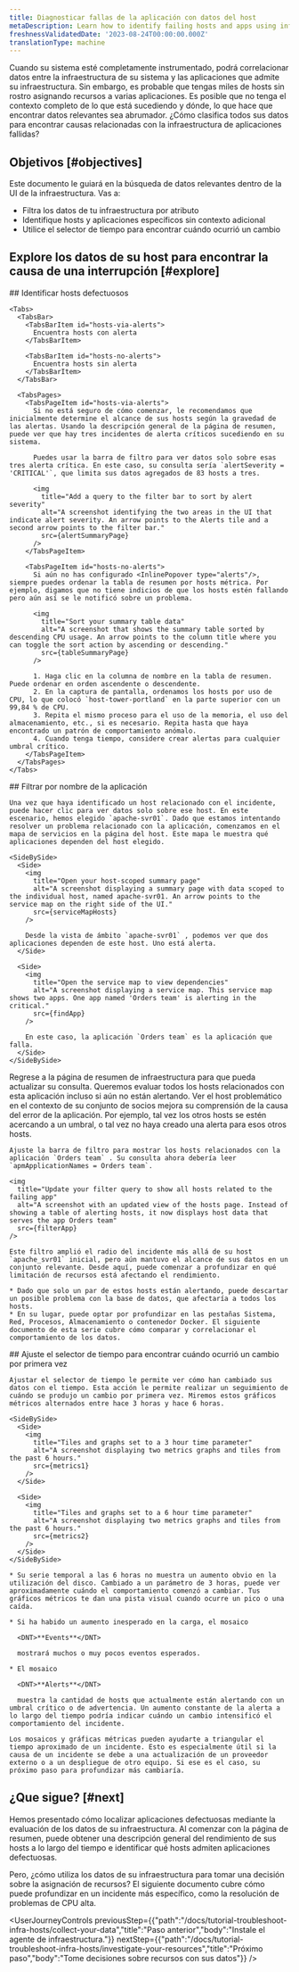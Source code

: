 ```yaml
---
title: Diagnosticar fallas de la aplicación con datos del host
metaDescription: Learn how to identify failing hosts and apps using infrastructure data.
freshnessValidatedDate: '2023-08-24T00:00:00.000Z'
translationType: machine
---
```











Cuando su sistema esté completamente instrumentado, podrá correlacionar datos entre la infraestructura de su sistema y las aplicaciones que admite su infraestructura. Sin embargo, es probable que tengas miles de hosts sin rostro asignando recursos a varias aplicaciones. Es posible que no tenga el contexto completo de lo que está sucediendo y dónde, lo que hace que encontrar datos relevantes sea abrumador. ¿Cómo clasifica todos sus datos para encontrar causas relacionadas con la infraestructura de aplicaciones fallidas?

## Objetivos [#objectives]

Este documento le guiará en la búsqueda de datos relevantes dentro de la UI de la infraestructura. Vas a:

* Filtra los datos de tu infraestructura por atributo
* Identifique hosts y aplicaciones específicos sin contexto adicional
* Utilice el selector de tiempo para encontrar cuándo ocurrió un cambio

## Explore los datos de su host para encontrar la causa de una interrupción [#explore]

<Steps>
  <Step>
    ## Identificar hosts defectuosos

    <Tabs>
      <TabsBar>
        <TabsBarItem id="hosts-via-alerts">
          Encuentra hosts con alerta
        </TabsBarItem>

        <TabsBarItem id="hosts-no-alerts">
          Encuentra hosts sin alerta
        </TabsBarItem>
      </TabsBar>

      <TabsPages>
        <TabsPageItem id="hosts-via-alerts">
          Si no está seguro de cómo comenzar, le recomendamos que inicialmente determine el alcance de sus hosts según la gravedad de las alertas. Usando la descripción general de la página de resumen, puede ver que hay tres incidentes de alerta críticos sucediendo en su sistema.

          Puedes usar la barra de filtro para ver datos solo sobre esas tres alerta crítica. En este caso, su consulta sería `alertSeverity = 'CRITICAL'`, que limita sus datos agregados de 83 hosts a tres.

          <img
            title="Add a query to the filter bar to sort by alert severity"
            alt="A screenshot identifying the two areas in the UI that indicate alert severity. An arrow points to the Alerts tile and a second arrow points to the filter bar."
            src={alertSummaryPage}
          />
        </TabsPageItem>

        <TabsPageItem id="hosts-no-alerts">
          Si aún no has configurado <InlinePopover type="alerts"/>, siempre puedes ordenar la tabla de resumen por hosts métrica. Por ejemplo, digamos que no tiene indicios de que los hosts estén fallando pero aún así se le notificó sobre un problema.

          <img
            title="Sort your summary table data"
            alt="A screenshot that shows the summary table sorted by descending CPU usage. An arrow points to the column title where you can toggle the sort action by ascending or descending."
            src={tableSummaryPage}
          />

          1. Haga clic en la columna de nombre en la tabla de resumen. Puede ordenar en orden ascendente o descendente.
          2. En la captura de pantalla, ordenamos los hosts por uso de CPU, lo que colocó `host-tower-portland` en la parte superior con un 99,84 % de CPU.
          3. Repita el mismo proceso para el uso de la memoria, el uso del almacenamiento, etc., si es necesario. Repita hasta que haya encontrado un patrón de comportamiento anómalo.
          4. Cuando tenga tiempo, considere crear alertas para cualquier umbral crítico.
        </TabsPageItem>
      </TabsPages>
    </Tabs>
  </Step>

  <Step>
    ## Filtrar por nombre de la aplicación

    Una vez que haya identificado un host relacionado con el incidente, puede hacer clic para ver datos solo sobre ese host. En este escenario, hemos elegido `apache-svr01`. Dado que estamos intentando resolver un problema relacionado con la aplicación, comenzamos en el mapa de servicios en la página del host. Este mapa le muestra qué aplicaciones dependen del host elegido.

    <SideBySide>
      <Side>
        <img
          title="Open your host-scoped summary page"
          alt="A screenshot displaying a summary page with data scoped to the individual host, named apache-svr01. An arrow points to the service map on the right side of the UI."
          src={serviceMapHosts}
        />

        Desde la vista de ámbito `apache-svr01` , podemos ver que dos aplicaciones dependen de este host. Uno está alerta.
      </Side>

      <Side>
        <img
          title="Open the service map to view dependencies"
          alt="A screenshot displaying a service map. This service map shows two apps. One app named 'Orders team' is alerting in the critical."
          src={findApp}
        />

        En este caso, la aplicación `Orders team` es la aplicación que falla.
      </Side>
    </SideBySide>
  </Step>

  <Step>
    Regrese a la página de resumen de infraestructura para que pueda actualizar su consulta. Queremos evaluar todos los hosts relacionados con esta aplicación incluso si aún no están alertando. Ver el host problemático en el contexto de su conjunto de socios mejora su comprensión de la causa del error de la aplicación. Por ejemplo, tal vez los otros hosts se estén acercando a un umbral, o tal vez no haya creado una alerta para esos otros hosts.

    Ajuste la barra de filtro para mostrar los hosts relacionados con la aplicación `Orders team` . Su consulta ahora debería leer `apmApplicationNames = Orders team`.

    <img
      title="Update your filter query to show all hosts related to the failing app"
      alt="A screenshot with an updated view of the hosts page. Instead of showing a table of alerting hosts, it now displays host data that serves the app Orders team"
      src={filterApp}
    />

    Este filtro amplió el radio del incidente más allá de su host `apache_svr01` inicial, pero aún mantuvo el alcance de sus datos en un conjunto relevante. Desde aquí, puede comenzar a profundizar en qué limitación de recursos está afectando el rendimiento.

    * Dado que solo un par de estos hosts están alertando, puede descartar un posible problema con la base de datos, que afectaría a todos los hosts.
    * En su lugar, puede optar por profundizar en las pestañas Sistema, Red, Procesos, Almacenamiento o contenedor Docker. El siguiente documento de esta serie cubre cómo comparar y correlacionar el comportamiento de los datos.
  </Step>

  <Step>
    ## Ajuste el selector de tiempo para encontrar cuándo ocurrió un cambio por primera vez

    Ajustar el selector de tiempo le permite ver cómo han cambiado sus datos con el tiempo. Esta acción le permite realizar un seguimiento de cuándo se produjo un cambio por primera vez. Miremos estos gráficos métricos alternados entre hace 3 horas y hace 6 horas.

    <SideBySide>
      <Side>
        <img
          title="Tiles and graphs set to a 3 hour time parameter"
          alt="A screenshot displaying two metrics graphs and tiles from the past 6 hours."
          src={metrics1}
        />
      </Side>

      <Side>
        <img
          title="Tiles and graphs set to a 6 hour time parameter"
          alt="A screenshot displaying two metrics graphs and tiles from the past 6 hours."
          src={metrics2}
        />
      </Side>
    </SideBySide>

    * Su serie temporal a las 6 horas no muestra un aumento obvio en la utilización del disco. Cambiado a un parámetro de 3 horas, puede ver aproximadamente cuándo el comportamiento comenzó a cambiar. Tus gráficos métricos te dan una pista visual cuando ocurre un pico o una caída.

    * Si ha habido un aumento inesperado en la carga, el mosaico

      <DNT>**Events**</DNT>

      mostrará muchos o muy pocos eventos esperados.

    * El mosaico

      <DNT>**Alerts**</DNT>

      muestra la cantidad de hosts que actualmente están alertando con un umbral crítico o de advertencia. Un aumento constante de la alerta a lo largo del tiempo podría indicar cuándo un cambio intensificó el comportamiento del incidente.

    Los mosaicos y gráficas métricas pueden ayudarte a triangular el tiempo aproximado de un incidente. Esto es especialmente útil si la causa de un incidente se debe a una actualización de un proveedor externo o a un despliegue de otro equipo. Si ese es el caso, su próximo paso para profundizar más cambiaría.
  </Step>
</Steps>

## ¿Que sigue? [#next]

Hemos presentado cómo localizar aplicaciones defectuosas mediante la evaluación de los datos de su infraestructura. Al comenzar con la página de resumen, puede obtener una descripción general del rendimiento de sus hosts a lo largo del tiempo e identificar qué hosts admiten aplicaciones defectuosas.

Pero, ¿cómo utiliza los datos de su infraestructura para tomar una decisión sobre la asignación de recursos? El siguiente documento cubre cómo puede profundizar en un incidente más específico, como la resolución de problemas de CPU alta.

<UserJourneyControls
  previousStep={{"path":"/docs/tutorial-troubleshoot-infra-hosts/collect-your-data","title":"Paso anterior","body":"Instale el agente de infraestructura."}}
  nextStep={{"path":"/docs/tutorial-troubleshoot-infra-hosts/investigate-your-resources","title":"Próximo paso","body":"Tome decisiones sobre recursos con sus datos"}}
/>